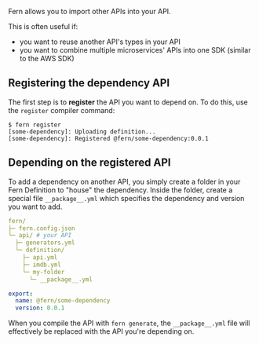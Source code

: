 Fern allows you to import other APIs into your API.

This is often useful if:

- you want to reuse another API's types in your API
- you want to combine multiple microservices' APIs into one SDK (similar to the AWS SDK)

## Registering the dependency API

The first step is to **register** the API you want to depend on. To do this, use
the `register` compiler command:

```
$ fern register
[some-dependency]: Uploading definition...
[some-dependency]: Registered @fern/some-dependency:0.0.1
```

## Depending on the registered API

To add a dependency on another API, you simply create a folder in your Fern
Definition to "house" the dependency. Inside the folder, create a special file
`__package__.yml` which specifies the dependency and version you want to add.

```yaml
fern/
├─ fern.config.json
└─ api/ # your API
  ├─ generators.yml
  └─ definition/
    ├─ api.yml
    ├─ imdb.yml
    └─ my-folder
      └─ __package__.yml
```

```yaml __package__.yml
export:
  name: @fern/some-dependency
  version: 0.0.1
```

When you compile the API with `fern generate`, the `__package__.yml` file will
effectively be replaced with the API you're depending on.
